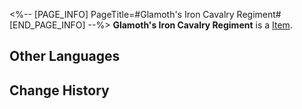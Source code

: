 <%-- [PAGE_INFO]
PageTitle=#Glamoth's Iron Cavalry Regiment#
[END_PAGE_INFO] --%>
{{Item Infobox
|id          = 63115
|image       = Item Glamoth's Iron Cavalry Regiment.png
|type        = 
|invCategory = Relics
|rarity      = 5
|effect      = 
|description = Encapsulated in the Planar Sphere is the renowned shapeshifting oothecae of the Glamoth Empire's Iron Cavalry. Countless silver mechas were loaded into warships and sailed to the outer edges of the galaxy to fend off the vicious Swarm from deep space.
|source1     = [[Simulated Universe: World 8 - Immersion Device Redemption]]
}}
'''Glamoth's Iron Cavalry Regiment''' is a [[Item]].

==Other Languages==
{{Other Languages
|en   = Glamoth's Iron Cavalry Regiment
|zhs  = 格拉默的铁骑兵团
|zht  = 格拉默的鐵騎兵團
|ja   = グラモスの鉄騎兵団
|ko   = 그라모스의 철기 군단
|es   = Regimiento de la Caballería de Hierro de Glamoth
|fr   = Régiment de la Brigade de fer de Glamoth
|ru   = Железная кавалерия Глатирамера
|th   = Glamoth's Iron Cavalry Regiment
|vi   = Đội Kỵ Binh Sắt Của Glamoth
|de   = Glamoths eisernes Kavallerieregiment
|id   = Glamoth's Iron Cavalry Regiment
|pt   = Regimento da Cavalaria de Ferro de Glamoth
}}

==Change History==
{{Change History|2.0}}